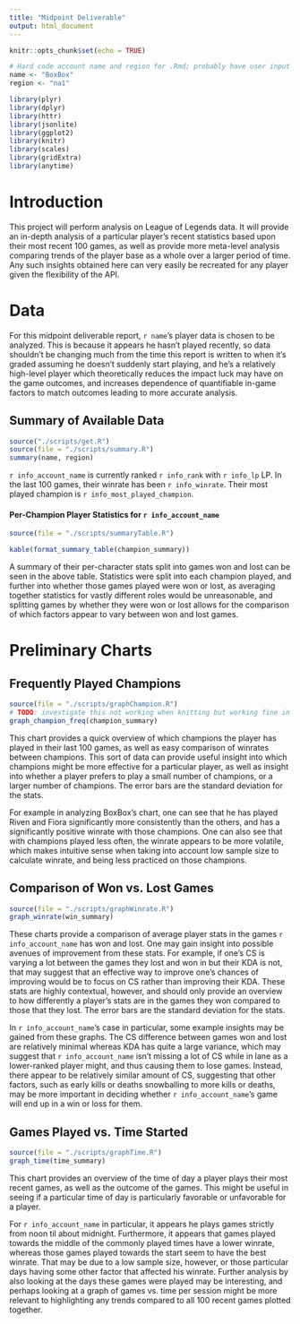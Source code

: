 ```yaml
---
title: "Midpoint Deliverable"
output: html_document
---
```


```r
knitr::opts_chunk$set(echo = TRUE)

# Hard code account name and region for .Rmd; probably have user input or something for actual interactive version
name <- "BoxBox"
region <- "na1"

library(plyr)
library(dplyr)
library(httr)
library(jsonlite)
library(ggplot2)
library(knitr)
library(scales)
library(gridExtra)
library(anytime)
```

# Introduction
This project will perform analysis on League of Legends data. It will provide an in-depth analysis of a particular player's recent statistics based upon their most recent 100 games, as well as provide more meta-level analysis comparing trends of the player base as a whole over a larger period of time. Any such insights obtained here can very easily be recreated for any player given the flexibility of the API.

# Data
For this midpoint deliverable report, `r name`'s player data is chosen to be analyzed. This is because it appears he hasn't played recently, so data shouldn't be changing much from the time this report is written to when it's graded assuming he doesn't suddenly start playing, and he's a relatively high-level player which theoretically reduces the impact luck may have on the game outcomes, and increases dependence of quantifiable in-game factors to match outcomes leading to more accurate analysis.

## Summary of Available Data
```r
source("./scripts/get.R")
source(file = "./scripts/summary.R")
summary(name, region)
```

`r info_account_name` is currently ranked `r info_rank` with `r info_lp` LP. In the last 100 games, their winrate has been `r info_winrate`. Their most played champion is `r info_most_played_champion`.

#### Per-Champion Player Statistics for `r info_account_name`
```r
source(file = "./scripts/summaryTable.R")

kable(format_summary_table(champion_summary))
```

A summary of their per-character stats split into games won and lost can be seen in the above table. Statistics were split into each champion played, and further into whether those games played were won or lost, as averaging together statistics for vastly different roles would be unreasonable, and splitting games by whether they were won or lost allows for the comparison of which factors appear to vary between won and lost games.

# Preliminary Charts

## Frequently Played Champions
```r
source(file = "./scripts/graphChampion.R")
# TODO: investigate this not working when knitting but working fine in all other cases
graph_champion_freq(champion_summary)
```

This chart provides a quick overview of which champions the player has played in their last 100 games, as well as easy comparison of winrates between champions. This sort of data can provide useful insight into which champions might be more effective for a particular player, as well as insight into whether a player prefers to play a small number of champions, or a larger number of champions. The error bars are the standard deviation for the stats.

For example in analyzing BoxBox's chart, one can see that he has played Riven and Fiora significantly more consistently than the others, and has a significantly positive winrate with those champions. One can also see that with champions played less often, the winrate appears to be more volatile, which makes intuitive sense when taking into account low sample size to calculate winrate, and being less practiced on those champions.

## Comparison of Won vs. Lost Games
```r
source(file = "./scripts/graphWinrate.R")
graph_winrate(win_summary)
```

These charts provide a comparison of average player stats in the games `r info_account_name` has won and lost. One may gain insight into possible avenues of improvement from these stats. For example, if one's CS is varying a lot between the games they lost and won in but their KDA is not, that may suggest that an effective way to improve one's chances of improving would be to focus on CS rather than improving their KDA. These stats are highly contextual, however, and should only provide an overview to how differently a player's stats are in the games they won compared to those that they lost. The error bars are the standard deviation for the stats.

In `r info_account_name`'s case in particular, some example insights may be gained from these graphs. The CS difference between games won and lost are relatively minimal whereas KDA has quite a large variance, which may suggest that `r info_account_name` isn't missing a lot of CS while in lane as a lower-ranked player might, and thus causing them to lose games. Instead, there appear to be relatively similar amount of CS, suggesting that other factors, such as early kills or deaths snowballing to more kills or deaths, may be more important in deciding whether `r info_account_name`'s game will end up in a win or loss for them.

## Games Played vs. Time Started
```r
source(file = "./scripts/graphTime.R")
graph_time(time_summary)
```

This chart provides an overview of the time of day a player plays their most recent games, as well as the outcome of the games. This might be useful in seeing if a particular time of day is particularly favorable or unfavorable for a player.

For `r info_account_name` in particular, it appears he plays games strictly from noon til about midnight. Furthermore, it appears that games played towards the middle of the commonly played times have a lower winrate, whereas those games played towards the start seem to have the best winrate. That may be due to a low sample size, however, or those particular days having some other factor that affected his winrate. Further analysis by also looking at the days these games were played may be interesting, and perhaps looking at a graph of games vs. time per session might be more relevant to highlighting any trends compared to all 100 recent games plotted together.